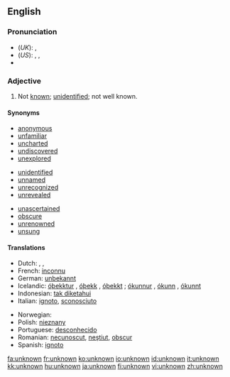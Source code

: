 ==English==

===Pronunciation===
*(''UK''): {{IPA|/ʌnˈnəʊn/}}, {{SAMPA|/Vn"n@Un/}}
*(''US''): {{AHD|ŭn-nōnʹ}}, {{IPA|/ʌnˈnoʊn/}}, {{SAMPA|/Vn"noUn/}}
*{{audio|en-us-unknown.ogg|Audio (US)}}

===Adjective===
{{en-adj|-}}

# Not [[known]]; [[unidentified]]; not well known.

====Synonyms====
{{top3}}
* [[anonymous]]
* [[unfamiliar]]
* [[uncharted]]
* [[undiscovered]]
* [[unexplored]]
{{mid3}}
* [[unidentified]]
* [[unnamed]]
* [[unrecognized]]
* [[unrevealed]]
{{mid3}}
* [[unascertained]]
* [[obscure]]
* [[unrenowned]]
* [[unsung]]
{{bottom2}}

==== Translations ====
{{trans-top|not known}}
*Dutch: {{t|nl|onbekend}}, {{t|nl|ongekend}}, {{t|nl|ongeweten}}
*French: [[inconnu]]
*German: [[unbekannt]]
*Icelandic: [[óþekktur]] {{m}}, [[óþekk]] {{f}}, [[óþekkt]] {{n}}; [[ókunnur]] {{m}}, [[ókunn]] {{f}}, [[ókunnt]] {{n}}
*Indonesian: [[tak diketahui]]
*Italian: [[ignoto]], [[sconosciuto]]
{{trans-mid}}
*Norwegian: {{t|no|ukjent}}
*Polish: [[nieznany]]
*Portuguese: [[desconhecido]]
*Romanian: [[necunoscut]], [[neştiut]], [[obscur]]
*Spanish: [[ignoto]]
{{trans-bottom}}

[[fa:unknown]]
[[fr:unknown]]
[[ko:unknown]]
[[io:unknown]]
[[id:unknown]]
[[it:unknown]]
[[kk:unknown]]
[[hu:unknown]]
[[ja:unknown]]
[[fi:unknown]]
[[vi:unknown]]
[[zh:unknown]]